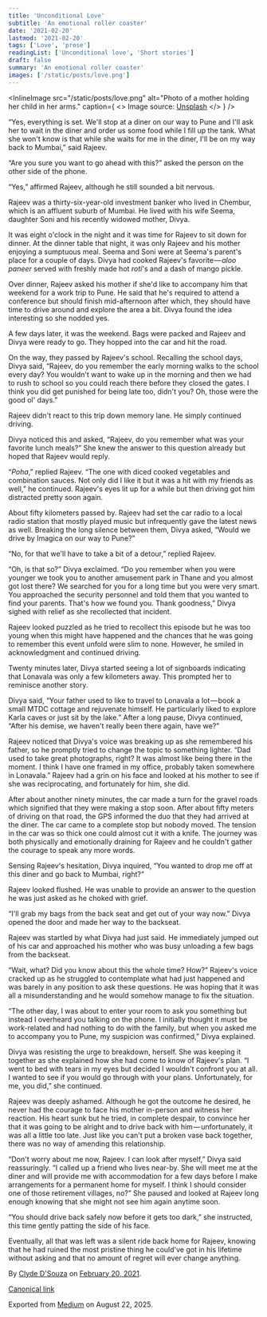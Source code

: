 ```yaml
---
title: 'Unconditional Love'
subtitle: 'An emotional roller coaster'
date: '2021-02-20'
lastmod: '2021-02-20'
tags: ['Love', 'prose']
readingList: ['Unconditional love', 'Short stories']
draft: false
summary: 'An emotional roller coaster'
images: ['/static/posts/love.png']
---
```


<InlineImage
  src="/static/posts/love.png"
  alt="Photo of a mother holding her child in her arms."
  caption={
    <>
      Image source: <a href="https://unsplash.com/photos/DMcNqigMn1c">Unsplash</a>
    </>
  }
/>

“Yes, everything is set. We'll stop at a diner on our way to Pune and I'll ask her to wait in the diner and order us some food while I fill up the tank. What she won't know is that while she waits for me in the diner, I'll be on my way back to Mumbai,” said Rajeev.

“Are you sure you want to go ahead with this?” asked the person on the other side of the phone.

“Yes,” affirmed Rajeev, although he still sounded a bit nervous.

Rajeev was a thirty-six-year-old investment banker who lived in Chembur, which is an affluent suburb of Mumbai. He lived with his wife Seema, daughter Soni and his recently widowed mother, Divya.

It was eight o'clock in the night and it was time for Rajeev to sit down for dinner. At the dinner table that night, it was only Rajeev and his mother enjoying a sumptuous meal. Seema and Soni were at Seema's parent's place for a couple of days. Divya had cooked Rajeev's favorite — *aloo paneer* served with freshly made hot _roti_'s and a dash of mango pickle.

Over dinner, Rajeev asked his mother if she'd like to accompany him that weekend for a work trip to Pune. He said that he's required to attend a conference but should finish mid-afternoon after which, they should have time to drive around and explore the area a bit. Divya found the idea interesting so she nodded yes.

A few days later, it was the weekend. Bags were packed and Rajeev and Divya were ready to go. They hopped into the car and hit the road.

On the way, they passed by Rajeev's school. Recalling the school days, Divya said, “Rajeev, do you remember the early morning walks to the school every day? You wouldn't want to wake up in the morning and then we had to rush to school so you could reach there before they closed the gates. I think you did get punished for being late too, didn't you? Oh, those were the good ol' days.”

Rajeev didn't react to this trip down memory lane. He simply continued driving.

Divya noticed this and asked, “Rajeev, do you remember what was your favorite lunch meals?” She knew the answer to this question already but hoped that Rajeev would reply.

“_Poha_,” replied Rajeev. “The one with diced cooked vegetables and combination sauces. Not only did I like it but it was a hit with my friends as well,” he continued. Rajeev's eyes lit up for a while but then driving got him distracted pretty soon again.

About fifty kilometers passed by. Rajeev had set the car radio to a local radio station that mostly played music but infrequently gave the latest news as well. Breaking the long silence between them, Divya asked, “Would we drive by Imagica on our way to Pune?”

“No, for that we'll have to take a bit of a detour,” replied Rajeev.

“Oh, is that so?” Divya exclaimed. “Do you remember when you were younger we took you to another amusement park in Thane and you almost got lost there? We searched for you for a long time but you were very smart. You approached the security personnel and told them that you wanted to find your parents. That's how we found you. Thank goodness,” Divya sighed with relief as she recollected that incident.

Rajeev looked puzzled as he tried to recollect this episode but he was too young when this might have happened and the chances that he was going to remember this event unfold were slim to none. However, he smiled in acknowledgment and continued driving.

Twenty minutes later, Divya started seeing a lot of signboards indicating that Lonavala was only a few kilometers away. This prompted her to reminisce another story.

Divya said, “Your father used to like to travel to Lonavala a lot — book a small MTDC cottage and rejuvenate himself. He particularly liked to explore Karla caves or just sit by the lake.” After a long pause, Divya continued, “After his demise, we haven't really been there again, have we?”

Rajeev noticed that Divya's voice was breaking up as she remembered his father, so he promptly tried to change the topic to something lighter. “Dad used to take great photographs, right? It was almost like being there in the moment. I think I have one framed in my office, probably taken somewhere in Lonavala.” Rajeev had a grin on his face and looked at his mother to see if she was reciprocating, and fortunately for him, she did.

After about another ninety minutes, the car made a turn for the gravel roads which signified that they were making a stop soon. After about fifty meters of driving on that road, the GPS informed the duo that they had arrived at the diner. The car came to a complete stop but nobody moved. The tension in the car was so thick one could almost cut it with a knife. The journey was both physically and emotionally draining for Rajeev and he couldn't gather the courage to speak any more words.

Sensing Rajeev's hesitation, Divya inquired, “You wanted to drop me off at this diner and go back to Mumbai, right?”

Rajeev looked flushed. He was unable to provide an answer to the question he was just asked as he choked with grief.

“I'll grab my bags from the back seat and get out of your way now.” Divya opened the door and made her way to the backseat.

Rajeev was startled by what Divya had just said. He immediately jumped out of his car and approached his mother who was busy unloading a few bags from the backseat.

“Wait, what? Did you know about this the whole time? How?” Rajeev's voice cracked up as he struggled to contemplate what had just happened and was barely in any position to ask these questions. He was hoping that it was all a misunderstanding and he would somehow manage to fix the situation.

“The other day, I was about to enter your room to ask you something but instead I overheard you talking on the phone. I initially thought it must be work-related and had nothing to do with the family, but when you asked me to accompany you to Pune, my suspicion was confirmed,” Divya explained.

Divya was resisting the urge to breakdown, herself. She was keeping it together as she explained how she had come to know of Rajeev's plan. “I went to bed with tears in my eyes but decided I wouldn't confront you at all. I wanted to see if you would go through with your plans. Unfortunately, for me, you did,” she continued.

Rajeev was deeply ashamed. Although he got the outcome he desired, he never had the courage to face his mother in-person and witness her reaction. His heart sunk but he tried, in complete despair, to convince her that it was going to be alright and to drive back with him — unfortunately, it was all a little too late. Just like you can't put a broken vase back together, there was no way of amending this relationship.

“Don't worry about me now, Rajeev. I can look after myself,” Divya said reassuringly. “I called up a friend who lives near-by. She will meet me at the diner and will provide me with accommodation for a few days before I make arrangements for a permanent home for myself. I think I should consider one of those retirement villages, no?” She paused and looked at Rajeev long enough knowing that she might not see him again anytime soon.

“You should drive back safely now before it gets too dark,” she instructed, this time gently patting the side of his face.

Eventually, all that was left was a silent ride back home for Rajeev, knowing that he had ruined the most pristine thing he could've got in his lifetime without asking and that no amount of regret will ever change anything.

By [Clyde D'Souza](https://medium.com/@clydedz) on [February 20, 2021](https://medium.com/p/468be3e50eb8).

[Canonical link](https://medium.com/@clydedz/unconditional-love-468be3e50eb8)

Exported from [Medium](https://medium.com) on August 22, 2025.
